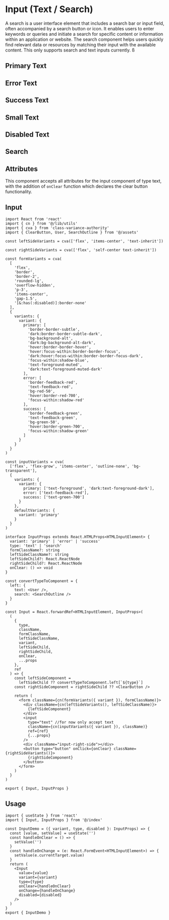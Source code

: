 

<Meta of={InputStories} />

# Input (Text / Search)

A search is a user interface element that includes a search bar or input field, often accompanied by a search button or icon. It enables users to enter keywords or queries and initiate a search for specific content or information within an application or website. The search component helps users quickly find relevant data or resources by matching their input with the available content. This only supports search and text inputs currently. ß

## Primary Text

<Canvas of={InputStories.PrimaryInput} />

## Error Text

<Canvas of={InputStories.ErrorInput} />

## Success Text

<Canvas of={InputStories.SuccessInput} />

## Small Text

<Canvas of={InputStories.SmallInput} />

## Disabled Text

<Canvas of={InputStories.Disabled} />

## Search

<Canvas of={InputStories.Search} />

## Attributes

This component accepts all attributes for the input component of type text, with the addition of `onClear` function which declares the clear button functionality.

## Input

```tsx
import React from 'react'
import { cn } from '@/lib/utils'
import { cva } from 'class-variance-authority'
import { ClearButton, User, SearchOutline } from '@/assets'

const leftSideVariants = cva(['flex', 'items-center', 'text-inherit'])

const rightSideVariants = cva(['flex', 'self-center text-inherit'])

const formVariants = cva(
  [
    'flex',
    'border',
    'border-2',
    'rounded-lg',
    'overflow-hidden',
    'p-3',
    'items-center',
    'gap-1.5',
    '[&:has(:disabled)]:border-none'
  ],
  {
    variants: {
      variant: {
        primary: [
          'border-border-subtle',
          'dark:border-border-subtle-dark',
          'bg-background-alt',
          'dark:bg-background-alt-dark',
          'hover:border-border-hover',
          'hover:focus-within:border-border-focus',
          'dark:hover:focus-within:border-border-focus-dark',
          'focus-within:shadow-blue',
          'text-foreground-muted',
          'dark:text-foreground-muted-dark'
        ],
        error: [
          'border-feedback-red',
          'text-feedback-red',
          'bg-red-50',
          'hover:border-red-700',
          'focus-within:shadow-red'
        ],
        success: [
          'border-feedback-green',
          'text-feedback-green',
          'bg-green-50',
          'hover:border-green-700',
          'focus-within:shadow-green'
        ]
      }
    }
  }
)

const inputVariants = cva(
  ['flex', 'flex-grow', 'items-center', 'outline-none', 'bg-transparent'],
  {
    variants: {
      variant: {
        primary: ['text-foreground', 'dark:text-foreground-dark'],
        error: ['text-feedback-red'],
        success: ['text-green-700']
      }
    },
    defaultVariants: {
      variant: 'primary'
    }
  }
)

interface InputProps extends React.HTMLProps<HTMLInputElement> {
  variant: 'primary' | 'error' | 'success'
  type: 'text' | 'search'
  formClassName?: string
  leftSideClassName?: string
  leftSideChild?: React.ReactNode
  rightSideChild?: React.ReactNode
  onClear: () => void
}

const convertTypeToComponent = {
  left: {
    text: <User />,
    search: <SearchOutline />
  }
}

const Input = React.forwardRef<HTMLInputElement, InputProps>(
  (
    {
      type,
      className,
      formClassName,
      leftSideClassName,
      variant,
      leftSideChild,
      rightSideChild,
      onClear,
      ...props
    },
    ref
  ) => {
    const leftSideComponent =
      leftSideChild ?? convertTypeToComponent.left[`${type}`]
    const rightSideComponent = rightSideChild ?? <ClearButton />

    return (
      <form className={cn(formVariants({ variant }), formClassName)}>
        <div className={cn(leftSideVariants(), leftSideClassName)}>
          {leftSideComponent}
        </div>
        <input
          type="text" //for now only accept text
          className={cn(inputVariants({ variant }), className)}
          ref={ref}
          {...props}
        />
        <div className="input-right-side"></div>
        <button type="button" onClick={onClear} className={rightSideVariants()}>
          {rightSideComponent}
        </button>
      </form>
    )
  }
)

export { Input, InputProps }
```

## Usage

```tsx
import { useState } from 'react'
import { Input, InputProps } from '@/index'

const InputDemo = ({ variant, type, disabled }: InputProps) => {
  const [value, setValue] = useState('')
  const handleOnClear = () => {
    setValue('')
  }
  const handleOnChange = (e: React.FormEvent<HTMLInputElement>) => {
    setValue(e.currentTarget.value)
  }
  return (
    <Input
      value={value}
      variant={variant}
      type={type}
      onClear={handleOnClear}
      onChange={handleOnChange}
      disabled={disabled}
    />
  )
}
export { InputDemo }
```
